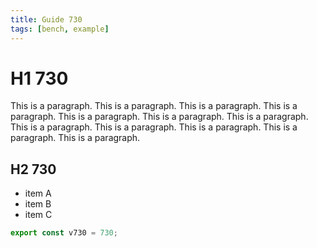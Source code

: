 ```yaml
---
title: Guide 730
tags: [bench, example]
---
```


# H1 730

This is a paragraph. This is a paragraph. This is a paragraph. This is a paragraph. This is a paragraph. This is a paragraph. This is a paragraph. This is a paragraph. This is a paragraph. This is a paragraph. This is a paragraph. This is a paragraph. 

## H2 730

- item A
- item B
- item C

```ts
export const v730 = 730;
```